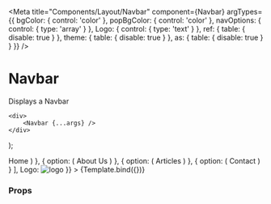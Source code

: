 
<Meta
    title="Components/Layout/Navbar"
    component={Navbar}
    argTypes={{
        bgColor: {
            control: 'color'
        },
        popBgColor: {
            control: 'color'
        },
        navOptions: {
            control: {
                type: 'array'
            }
        },
        Logo: {
            control: {
                type: 'text'
            }
        },
        ref: {
            table: {
                disable: true
            }
        },
        theme: {
            table: {
                disable: true
            }
        },
        as: {
            table: {
                disable: true
            }
        }
    }}
/>

# Navbar

Displays a Navbar

    <div>
        <Navbar {...args} />
    </div>
);

<Preview>
    <Story
        name="Navbar"
        args={{
            navOptions: [
                {
                    option: (
                        <Link href="#" linkSize="S" linkColor="#fff">
                            Home
                        </Link>
                    )
                },
                {
                    option: (
                        <Link href="#" linkSize="S" linkColor="#fff">
                            About Us
                        </Link>
                    )
                },
                {
                    option: (
                        <Link href="#" linkSize="S" linkColor="#fff">
                            Articles
                        </Link>
                    )
                },
                {
                    option: (
                        <Link href="#" linkSize="S" linkColor="#fff">
                            Contact
                        </Link>
                    )
                }
            ],
            Logo: <img src={logo} alt="logo" />
        }}
    >
        {Template.bind({})}
    </Story>
</Preview>

### Props

<Props story="Navbar" />
